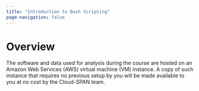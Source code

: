 ```yaml
---
title: "Introduction to Bash Scripting"
page-navigation: false
---
```

# Overview

The software and data used for analysis during the course are hosted on an Amazon Web Services (AWS) virtual machine (VM) instance. A copy of such instance that requires no previous setup by you will be made available to you at no cost by the Cloud-SPAN team.
